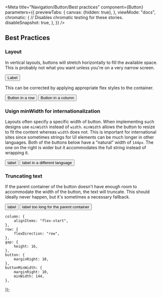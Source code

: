 

<Meta
    title="Navigation/Button/Best practices"
    component={Button}
    parameters={{
        previewTabs: {
            canvas: {hidden: true},
        },
        viewMode: "docs",
        chromatic: {
            // Disables chromatic testing for these stories.
            disableSnapshot: true,
        },
    }}
/>

## Best Practices

### Layout

In vertical layouts, buttons will stretch horizontally to fill the available
space. This is probably not what you want unless you're on a very narrow
screen.

<Canvas>
    <Story name="Full-bleed button">
        <View>
            <Button>Label</Button>
        </View>
    </Story>
</Canvas>

This can be corrected by applying appropriate flex styles to the container.

<Canvas>
    <Story name="Buttons in rows">
        <View>
            <View style={styles.row}>
                <Button>Button in a row</Button>
            </View>
            <View style={styles.gap} />
            <View style={styles.column}>
                <Button>Button in a column</Button>
            </View>
        </View>
    </Story>
</Canvas>

### Usign minWidth for internationalization

Layouts often specify a specific width of button. When implementing such designs use `minWidth` instead of `width`. `minWidth` allows the button to resize to fit the content whereas `width` does not. This is important for international sites since sometimes strings for UI elements can be much longer in other languages. Both of the buttons below have a "natural" width of `144px`. The one on the right is wider but it accommodates the full string instead of wrapping it.

<Canvas>
    <Story name="Using minWidth">
        <View style={styles.row}>
            <Button style={styles.buttonMinWidth} kind="secondary">
                label
            </Button>
            <Button style={styles.buttonMinWidth}>
                label in a different language
            </Button>
        </View>
    </Story>
</Canvas>

### Truncating text

If the parent container of the button doesn't have enough room to accommodate
the width of the button, the text will truncate. This should ideally never
happen, but it's sometimes a necessary fallback.

<Canvas>
    <Story name="Truncating text">
        <View style={{flexDirection: "row", width: 300}}>
            <Button style={styles.buttonMinWidth} kind="secondary">
                label
            </Button>
            <Button style={styles.buttonMinWidth}>
                label too long for the parent container
            </Button>
        </View>
    </Story>
</Canvas>

    column: {
        alignItems: "flex-start",
    },
    row: {
        flexDirection: "row",
    },
    gap: {
        height: 16,
    },
    button: {
        marginRight: 10,
    },
    buttonMinWidth: {
        marginRight: 10,
        minWidth: 144,
    },
});
